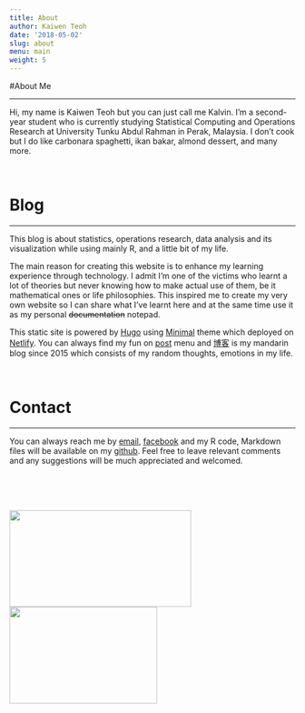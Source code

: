```yaml
---
title: About
author: Kaiwen Teoh
date: '2018-05-02'
slug: about
menu: main
weight: 5
---
```

#About Me

----------------------------------

  Hi, my name is Kaiwen Teoh but you can just call me Kalvin. I'm a second-year student who is currently studying Statistical Computing and Operations Research at University Tunku Abdul Rahman in Perak, Malaysia. I don't cook but I do like carbonara spaghetti, ikan bakar, almond dessert, and many more. 

<br>

# Blog

----------------------------------------------

  This blog is about statistics, operations research, data analysis and its visualization while using mainly R, and a little bit of my life. 
  
  The main reason for creating this website is to enhance my learning experience through technology. I admit I'm one of the victims who learnt a lot of theories but never knowing how to make actual use of them, be it mathematical ones or life philosophies. This inspired me to create my very own website so I can share what I've learnt here and at the same time use it as my personal ~~documentation~~ notepad. 

  This static site is powered by [Hugo](https://gohugo.io/) using [Minimal](https://github.com/calintat/minimal) theme which deployed on [Netlify](https://www.netlify.com/). You can always find my fun on [post](http://kaiwen-teoh.netlify.com/post/) menu and [博客](http://kalvinkaiwen.blogspot.my/) is my mandarin blog since 2015 which consists of my random thoughts, emotions in my life. 
  
<br>

# Contact

-------------------------------------

  You can always reach me by [email](kalvin_kaiwen@hotmail.com), [facebook](https://www.facebook.com/kalvinkaiwen) and my R code, Markdown files will be available on my [github](https://github.com/Kaiwenteoh/museum-inside-stomach). Feel free to leave relevant comments and any suggestions will be much appreciated and welcomed.
  
  <br>
  <br>
  <br>
  
  <img src="https://lh3.googleusercontent.com/Dfp1MdvwrOy73c9NqoH0HosteRiE6qi4x1VJ0TWgclXWnm98p6DYqiC1Dy3NBFC8iJLf9RuQ3eD4hYfUqqTsrF1wtIlSTNs6S9-SldBuhfVFcgVPSxUpBzoLSsTlujdBAJB-8YAb=w2400" height="170px" width="320px" style="float: left; padding-right: 80px;">
  

  <img src="https://lh3.googleusercontent.com/MDR-0POORnOLkFm0xfRWCYM49vDT-PYoa-XI2yAdAggxBO9nInDG0mxZuBifeYRItfaaQHw8MoXaLQUI13P_AA_UrnjVMTPzOm3fR7CWSP_9gotN_lKSmhUjWckUZgEPmzrodnIX=w2400" height="170px" width="260px">
  
  
  


  


